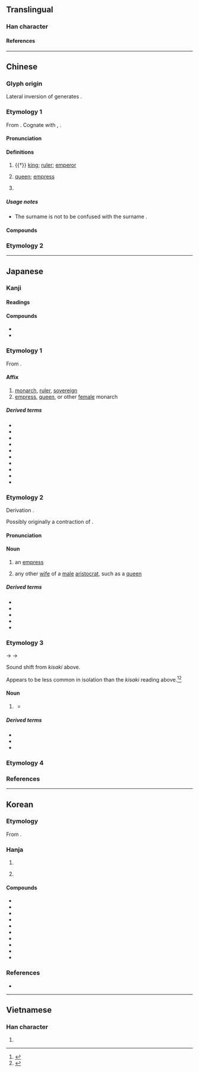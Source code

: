 {{also|後}}
{{character info}}
==Translingual==
{{stroke order|type=animate}}

===Han character===
{{Han char|rn=30|rad=口|as=03|sn=6|four=72261|canj=HMR|ids=⿸𠂋口}}

====References====
{{Han ref|kx=0176.010|dkj=03298|dj=0393.010|hdz=10580.010|uh=540E}}

----

==Chinese==
{{zh-wp|zh:后|en:Hou (title)}}
{{zh-wp|zh:后姓}}

===Glyph origin===
{{Han etym}}
Lateral inversion of {{lang|zh|后}} generates {{och-l|司}}.

===Etymology 1===
{{zh-forms}}

From {{inh|zh|sit-pro|*m/s-gaw||head}}. Cognate with {{cog|bo|གོ||head; headman}}, {{m|bo|མགོ||head, top, beginning}}.

====Pronunciation====
{{zh-pron
|m=hòu
|ma=y
|c=hau6
|h=pfs=heu
|md=hâiu
|mn=hiō/qz:hiǒ/hō͘
|mn-t=hou6
|w=3hheu
|mc=y
|oc=y
|cat=n
}}

====Definitions====
{{zh-hanzi}}

# {{†}} [[king]]; [[ruler]]; [[emperor]]
# {{zh-no-solo}} [[queen]]; [[empress]]
#: {{zh-x|王后|queen}}
# {{surname|zh}}

=====Usage notes=====
* The surname {{l|zh|后}} is not to be confused with the surname {{l|zh|後}}.

====Compounds====
{{zh-der|仙后座|元后|后冠|后土|后妃|后帝|后座|后王|后皇|后稷|后羿|后羿射日|后辛|后辟|后里|夏后氏|大天后宮|天后|太后|太皇太后|川后|影后|慈安太后|慈禧太后|武后|母后|王后|甄后|皇后|皇天后土|皇太后|稱王封后|竇太后|群后|蕭太后|西后|西太后|賀后罵殿|賈后|韋后|風后|馬后練服|齊后破環}}

===Etymology 2===
{{zh-see|後}}

----

==Japanese==

===Kanji===
{{ja-kanji|grade=6|rs=口03}}

====Readings====
{{ja-readings
|goon=ぐ
|kanon=こう
|kanyoon=ご, ごう
|kun=きさき-
}}

====Compounds====
* {{ja-r|皇%后|こう%ぐう}}
* {{ja-r|大后|コニオルク}}

===Etymology 1===
{{ja-kanjitab|yomi=kanon|こう}}

From {{der|ja|ltc|sort=こう|-}} {{ltc-l|后}}.

====Affix====
{{ja-pos|affix|こう}}

# [[monarch]], [[ruler]], [[sovereign#Noun|sovereign]]
# [[empress]], [[queen]], or other [[female]] monarch

=====Derived terms=====
{{der-top3}}
* {{ja-r|后%稷|こう%しょく}}
* {{ja-r|后%妃|こう%ひ}}
* {{ja-r|王%后|おう%こう}}
* {{ja-r|皇%后|こう%ごう}}
* {{ja-r|皇%太%后|こう%たい%ごう}}
* {{ja-r|三%后|さん%ごう}}
* {{ja-r|准%后|じゅ%ごう}}
* {{ja-r|太%后|たい%こう}}
* {{ja-r|母%后|ぼ%こう}}
* {{ja-r|立%后|りっ%こう}}
{{der-bottom}}

===Etymology 2===
{{ja-kanjitab|yomi=k|きさき|alt=妃}}
Derivation {{unk|ja|nocap=1|sort=きさき}}.

Possibly originally a contraction of {{m|ja|[[君]][[幸]]|tr=kimi saki|lit=[[lordly]] [[good]] [[fortune]]}}. {{rfv-etym|ja}}

====Pronunciation====
{{ja-pron|きさき|acc=2|acc2=0|acc_ref=DJR|acc2_ref=DJR}}

====Noun====
{{ja-noun|きさき}}

# an [[empress]]
#: {{syn|ja|皇后|tr=kōgō}}
# any other [[wife]] of a [[male]] [[aristocrat]], such as a [[queen]]

=====Derived terms=====
{{der-top3}}
* {{ja-r|后がね|きさきがね}}
* {{ja-r|后の宮|きさき の みや}}
* {{ja-r|后%腹|きさき%ばら}}
* {{ja-r|大%后|おお%きさき}}
* {{ja-r|母%后|はは%きさき}}
{{der-bottom}}

===Etymology 3===
{{ja-kanjitab|yomi=i|きさい|alt=皇后}}
{{IPAchar|/kisaki/}} → {{IPAchar|/kisaĩ/}} → {{IPAchar|/kisai/}}

Sound shift from ''kisaki'' above.

Appears to be less common in isolation than the ''kisaki'' reading above.<ref name="KDJ">{{R:Kokugo Dai Jiten}}</ref><ref name="DJR">{{R:Daijirin}}</ref>

====Noun====
{{ja-noun|きさい}}

# {{lb|ja|uncommon|archaic}} {{n-g|Same as {{m|ja||きさき|tr=kisaki}} above}}
#* {{RQ:Genji|47}}
#*: {{ja-usex
|「もし、世の中%移りて、帝・'''后'''の、思しおきつるままにも、おはしまさば...」
|「もし、よのなか% うつりて、みかど・'''きさい'''の、おぼし-おきつる まま にも、おはしまさば...」|rom=“Moshi, yononaka utsurite, mikado, '''kisai''' no, oboshi-okitsuru mama ni mo, owashimasaba...”}}

=====Derived terms=====
* {{ja-r|后の宮|きさい の みや}}
* {{ja-r|后%腹|きさい%ばら}}
* {{ja-r|大%后|おお%きさい}}

===Etymology 4===
{{ja-kanjitab|yomi=kanyo|ご}}
{{ja-see-kango|後}}

===References===
<references/>

----

==Korean==

===Etymology===
From {{der|ko|ltc|sort=후|-}} {{ltc-l|后}}. {{hanja-hunmong|후〯|hwu|人類#중01A}}

===Hanja===
{{ko-hanja-search}}
{{ko-hanja|임금|후}}

# {{hanja form of|후|[[ruler]]; [[monarch]]}}
# {{lb|ko|suffix}} {{hanja form of|후|[[queen]]; [[empress]]}}

====Compounds====
{{der-top3|Compounds}}
* {{ko-l|후궁|后宮}}
* {{ko-l|후비|后妃}}
* {{ko-l|^후직|后稷}}
* {{ko-l|후토|后土}}
* {{ko-l|곤후|坤后}}
* {{ko-l|왕후|王后}}
* {{ko-l|태후|太后}}
* {{ko-l|황후|皇后}}
* {{ko-l|황태후|皇太后}}
* {{ko-l|태황태후|太皇太后}}
{{der-bottom}}

===References===
* {{R:hanjadoc|1092}}

----

==Vietnamese==

===Han character===
{{vi-readings|reading=hậu|rs=口03}}

# {{rfdef|vi}}